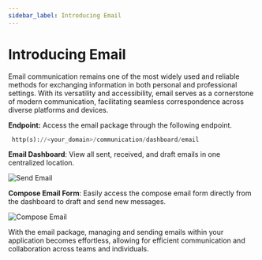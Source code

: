 ```yaml
---
sidebar_label: Introducing Email 
---
```


# Introducing Email

Email communication remains one of the most widely used and reliable methods for exchanging information in both personal and professional settings. With its versatility and accessibility, email serves as a cornerstone of modern communication, facilitating seamless correspondence across diverse platforms and devices.

**Endpoint:** Access the email package through the following endpoint.

```python
 http(s)://<your_domain>/communication/dashboard/email
``` 
**Email Dashboard**: View all sent, received, and draft emails in one centralized location.

![Send Email](./images/sentEmail.png)

**Compose Email Form**: Easily access the compose email form directly from the dashboard to draft and send new messages.

![Compose Email](./images/composeEmail.png)

With the email package, managing and sending emails within your application becomes effortless, allowing for efficient communication and collaboration across teams and individuals.
